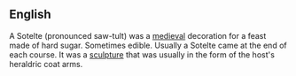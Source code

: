 ==English==

A Sotelte (pronounced saw-tult) was a [[medieval]] decoration for a feast made of hard sugar. Sometimes edible. Usually a Sotelte came at the end of each course. It was a [[sculpture]] that was usually in the form of the host's heraldric coat arms.